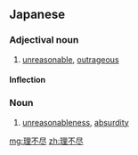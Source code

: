 ==Japanese==
{{ja-kanjitab|り|ふ|じん|yomi=o}}

===Adjectival noun===
{{ja-adj|りふじん|decl=na}}

# [[unreasonable]], [[outrageous]]

====Inflection====
{{ja-na|理不尽|りふじん|rifujin}}

===Noun===
{{ja-noun|りふじん}}

# [[unreasonableness]], [[absurdity]]

[[mg:理不尽]]
[[zh:理不尽]]